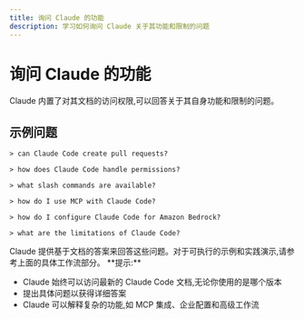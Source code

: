 ```yaml
---
title: 询问 Claude 的功能
description: 学习如何询问 Claude 关于其功能和限制的问题
---
```



# 询问 Claude 的功能

Claude 内置了对其文档的访问权限,可以回答关于其自身功能和限制的问题。

## 示例问题

```
> can Claude Code create pull requests?
```

```
> how does Claude Code handle permissions?
```

```
> what slash commands are available?
```

```
> how do I use MCP with Claude Code?
```

```
> how do I configure Claude Code for Amazon Bedrock?
```

```
> what are the limitations of Claude Code?
```

<Callout>
Claude 提供基于文档的答案来回答这些问题。对于可执行的示例和实践演示,请参考上面的具体工作流部分。
</Callout>

<Callout type="info">
**提示:**

* Claude 始终可以访问最新的 Claude Code 文档,无论你使用的是哪个版本
* 提出具体问题以获得详细答案
* Claude 可以解释复杂的功能,如 MCP 集成、企业配置和高级工作流
</Callout>
